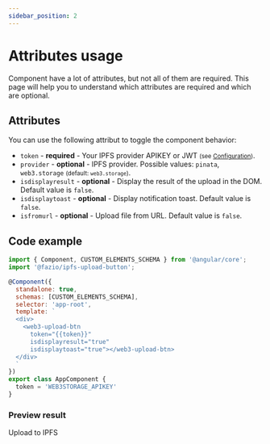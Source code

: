 ```yaml
---
sidebar_position: 2
---
```


# Attributes usage

Component have a lot of attributes, but not all of them are required. This page will help you to understand which attributes are required and which are optional. 

## Attributes

You can use the following attribut to toggle the component behavior:

  - `token` - **required** - Your IPFS provider APIKEY or JWT <small>(see [Configuration](https://fazionico.github.io/ipfs-upload-button/install#configuration))</small>.
  - `provider` - **optional** - IPFS provider. Possible values: `pinata`, `web3.storage` <small>(default: `web3.storage`)</small>.
  - `isdisplayresult` - **optional** - Display the result of the upload in the DOM. Default value is `false`.
  - `isdisplaytoast` - **optional** - Display notification toast. Default value is `false`.
  - `isfromurl` - **optional** - Upload file from URL. Default value is `false`.

## Code example

```js
import { Component, CUSTOM_ELEMENTS_SCHEMA } from '@angular/core';
import '@fazio/ipfs-upload-button';

@Component({
  standalone: true,
  schemas: [CUSTOM_ELEMENTS_SCHEMA],
  selector: 'app-root',
  template: `
  <div>
    <web3-upload-btn 
      token="{{token}}"
      isdisplayresult="true"
      isdisplaytoast="true"></web3-upload-btn>
  </div>
  `
})
export class AppComponent {
  token = 'WEB3STORAGE_APIKEY'
}

```

### Preview result

<web3-upload-btn 
    token="eyJhbGciOiJIUzI1NiIsInR5cCI6IkpXVCJ9.eyJzdWIiOiJkaWQ6ZXRocjoweDRiMjk5MEFiNzVjZmQ0MTgyN0EzQTNjNGViNjdFRDA1Y0YwNTU5M0MiLCJpc3MiOiJ3ZWIzLXN0b3JhZ2UiLCJpYXQiOjE2NDM2NjExODA1MDAsIm5hbWUiOiJuZ3h3ZWIzIn0.AMvg_jKnPB2pRPiR6f8AebIHrldAwMCpxILQ7av_SD8"
    isdisplayresult="true"
    isdisplaytoast="true">
  Upload to IPFS
</web3-upload-btn>